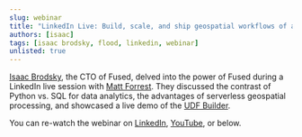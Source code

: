 ```yaml
---
slug: webinar
title: "LinkedIn Live: Build, scale, and ship geospatial workflows of any size with Fused"
authors: [isaac]
tags: [isaac brodsky, flood, linkedin, webinar]
unlisted: true
---
```



[Isaac Brodsky](https://www.linkedin.com/in/isaacbrodsky/), the CTO of Fused, delved into the power of Fused during a LinkedIn live session with [Matt Forrest](https://www.linkedin.com/in/mbforr/). They discussed the contrast of Python vs. SQL for data analytics, the advantages of serverless geospatial processing, and showcased a live demo of the [UDF Builder](/workbench/udf-builder/).

You can re-watch the webinar on [LinkedIn](https://www.linkedin.com/events/7178914577483460608/), [YouTube](https://www.youtube.com/watch?v=SztyQoBtfh0), or below.


<ReactPlayer className="video__player" playing={true} muted={true} controls height="50vh" url="https://www.youtube.com/watch?v=SztyQoBtfh0" width="100%" />
